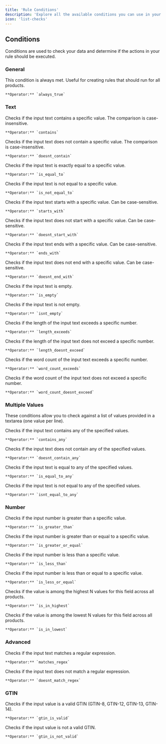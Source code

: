 ```yaml
---
title: 'Rule Conditions'
description: 'Explore all the available conditions you can use in your rules.'
icon: 'list-checks'
---
```


## Conditions

Conditions are used to check your data and determine if the actions in your rule should be executed.

### General

<CardGroup>
  <Card title="Always true">
    This condition is always met. Useful for creating rules that should run for all products.
    
    **Operator:** `always_true`
  </Card>
</CardGroup>

### Text

<CardGroup>
  <Card title="Contains">
    Checks if the input text contains a specific value. The comparison is case-insensitive.

    **Operator:** `contains`
  </Card>
  <Card title="Does not contain">
    Checks if the input text does not contain a specific value. The comparison is case-insensitive.
    
    **Operator:** `doesnt_contain`
  </Card>
  <Card title="Is equal to">
    Checks if the input text is exactly equal to a specific value.
    
    **Operator:** `is_equal_to`
  </Card>
  <Card title="Is not equal to">
    Checks if the input text is not equal to a specific value.
    
    **Operator:** `is_not_equal_to`
  </Card>
  <Card title="Starts with">
    Checks if the input text starts with a specific value. Can be case-sensitive.
    
    **Operator:** `starts_with`
  </Card>
  <Card title="Does not start with">
    Checks if the input text does not start with a specific value. Can be case-sensitive.
    
    **Operator:** `doesnt_start_with`
  </Card>
  <Card title="Ends with">
    Checks if the input text ends with a specific value. Can be case-sensitive.
    
    **Operator:** `ends_with`
  </Card>
  <Card title="Does not end with">
    Checks if the input text does not end with a specific value. Can be case-sensitive.
    
    **Operator:** `doesnt_end_with`
  </Card>
  <Card title="Is empty">
    Checks if the input text is empty.
    
    **Operator:** `is_empty`
  </Card>
  <Card title="Is not empty">
    Checks if the input text is not empty.
    
    **Operator:** `isnt_empty`
  </Card>
  <Card title="Length exceeds">
    Checks if the length of the input text exceeds a specific number.
    
    **Operator:** `length_exceeds`
  </Card>
  <Card title="Length does not exceed">
    Checks if the length of the input text does not exceed a specific number.
    
    **Operator:** `length_doesnt_exceed`
  </Card>
  <Card title="Word count exceeds">
    Checks if the word count of the input text exceeds a specific number.
    
    **Operator:** `word_count_exceeds`
  </Card>
  <Card title="Word count does not exceed">
    Checks if the word count of the input text does not exceed a specific number.
    
    **Operator:** `word_count_doesnt_exceed`
  </Card>
</CardGroup>

### Multiple Values

These conditions allow you to check against a list of values provided in a textarea (one value per line).

<CardGroup>
  <Card title="Contains any">
    Checks if the input text contains any of the specified values.
    
    **Operator:** `contains_any`
  </Card>
  <Card title="Does not contain any">
    Checks if the input text does not contain any of the specified values.
    
    **Operator:** `doesnt_contain_any`
  </Card>
  <Card title="Is equal to any">
    Checks if the input text is equal to any of the specified values.
    
    **Operator:** `is_equal_to_any`
  </Card>
  <Card title="Is not equal to any">
    Checks if the input text is not equal to any of the specified values.
    
    **Operator:** `isnt_equal_to_any`
  </Card>
</CardGroup>

### Number

<CardGroup>
  <Card title="Is greater than">
    Checks if the input number is greater than a specific value.
    
    **Operator:** `is_greater_than`
  </Card>
  <Card title="Is greater or equal">
    Checks if the input number is greater than or equal to a specific value.
    
    **Operator:** `is_greater_or_equal`
  </Card>
  <Card title="Is less than">
    Checks if the input number is less than a specific value.
    
    **Operator:** `is_less_than`
  </Card>
  <Card title="Is less or equal">
    Checks if the input number is less than or equal to a specific value.
    
    **Operator:** `is_less_or_equal`
  </Card>
  <Card title="Is in highest">
    Checks if the value is among the highest N values for this field across all products.
    
    **Operator:** `is_in_highest`
  </Card>
  <Card title="Is in lowest">
    Checks if the value is among the lowest N values for this field across all products.
    
    **Operator:** `is_in_lowest`
  </Card>
</CardGroup>

### Advanced

<CardGroup>
  <Card title="Matches regex">
    Checks if the input text matches a regular expression.
    
    **Operator:** `matches_regex`
  </Card>
  <Card title="Does not match regex">
    Checks if the input text does not match a regular expression.
    
    **Operator:** `doesnt_match_regex`
  </Card>
</CardGroup>

### GTIN

<CardGroup>
  <Card title="Is valid GTIN">
    Checks if the input value is a valid GTIN (GTIN-8, GTIN-12, GTIN-13, GTIN-14).
    
    **Operator:** `gtin_is_valid`
  </Card>
  <Card title="Is not valid GTIN">
    Checks if the input value is not a valid GTIN.
    
    **Operator:** `gtin_is_not_valid`
  </Card>
</CardGroup> 